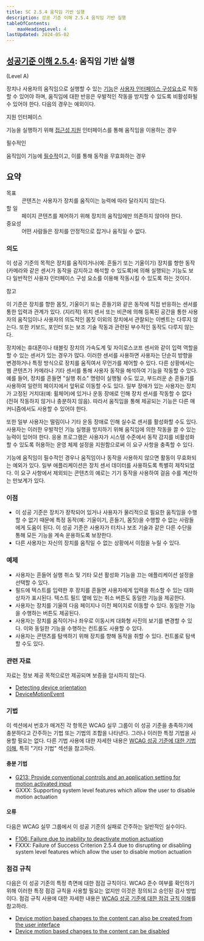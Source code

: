 ```yaml
---
title: SC 2.5.4 움직임 기반 실행
description: 성공 기준 이해 2.5.4 움직임 기반 실행
tableOfContents:
    maxHeadingLevel: 4
lastUpdated: 2024-05-02
---
```



## [성공기준 이해 2.5.4](https://w3.org/TR/WCAG22#motion-actuation): 움직임 기반 실행 

(Level A)

<Card title="성공 기준(SC)"></Card>

장치나 사용자의 움직임으로 실행할 수 있는 [기능](../../../../glossary/functionality)은 [사용자 인터페이스 구성요소](../../../../glossary/user-interface-component)로 작동할 수 있어야 하며, 움직임에 대한 반응은 우발적인 작동을 방지할 수 있도록 비활성화될 수 있어야 한다. 다음의 경우는 예외이다.

지원 인터페이스

기능을 실행하기 위해 [접근성 지원](../../../../glossary/accessibility-supported) 인터페이스를 통해 움직임을 이용하는 경우

필수적인

움직임이 기능에 [필수적](../../../../glossary/essential)이고, 이를 통해 동작을 무효화하는 경우

## 요약

<dl>
<dt>목표</dt>
<dd>콘텐츠는 사용자가 장치를 움직이는 능력에 따라 달라지지 않는다.</dd>
<dt>할 일</dt>
<dd>페이지 콘텐츠를 제어하기 위해 장치의 움직임에만 의존하지 않아야 한다.</dd>
<dt>중요성</dt>
<dd>어떤 사람들은 장치를 안정적으로 잡거나 움직일 수 없다.</dd>
</dl>

### 의도

이 성공 기준의 목적은 장치를 움직이거나(예: 흔들기 또는 기울이기) 장치를 향한 동작(카메라와 같은 센서가 동작을 감지하고 해석할 수 있도록)에 의해 실행되는 기능도 보다 일반적인 사용자 인터페이스 구성 요소를 이용해 작동시킬 수 있도록 하는 것이다.

참고

이 기준은 장치를 향한 몸짓, 기울이기 또는 흔들기와 같은 동작에 직접 반응하는 센서를 통한 입력과 관계가 있다. (지리적) 위치 센서 또는 비콘에 의해 등록된 공간을 통한 사용자의 움직임이나 사용자의 의도적인 몸짓 이외의 장치에서 관찰되는 이벤트는 다루지 않는다. 또한 키보드, 포인터 또는 보조 기술 작동과 관련된 부수적인 동작도 다루지 않는다.

장치에는 휴대폰이나 태블릿 장치의 가속도계 및 자이로스코프 센서와 같이 입력 역할을 할 수 있는 센서가 있는 경우가 많다. 이러한 센서를 사용하면 사용자는 단순히 방향을 변경하거나 특정 방식으로 장치를 움직여서 무언가를 제어할 수 있다. 다른 상황에서는 웹 콘텐츠가 카메라나 기타 센서를 통해 사용자 동작을 해석하여 기능을 작동할 수 있다. 예를 들어, 장치를 흔들면 "실행 취소" 명령이 실행될 수도 있고, 부드러운 손 흔들기를 사용하여 일련의 페이지에서 앞뒤로 이동할 수도 있다. 일부 장애가 있는 사용자는 장치가 고정된 거치대(예: 휠체어)에 있거나 운동 장애로 인해 장치 센서를 작동할 수 없다(전혀 작동하지 않거나 충분하지 않음). 따라서 움직임을 통해 제공되는 기능은 다른 매커니즘에서도 사용할 수 있어야 한다.

또한 일부 사용자는 떨림이나 기타 운동 장애로 인해 실수로 센서를 활성화할 수도 있다. 사용자는 이러한 우발적인 기능 실행을 방지하기 위해 움직임에 의한 작동을 끌 수 있는 능력이 있어야 한다. 응용 프로그램은 사용자가 시스템 수준에서 동작 감지를 비활성화할 수 있도록 허용하는 운영 체제 설정을 지원함으로써 이 요구 사항을 충족할 수 있다.

기능에 움직임이 필수적인 경우나 움직임이나 동작을 사용하지 않으면 활동이 무효화되는 예외가 있다. 일부 애플리케이션은 장치 센서 데이터를 사용하도록 특별히 제작되었다. 이 요구 사항에서 제외되는 콘텐츠의 예로는 기기 동작을 사용하여 걸음 수를 계산하는 만보계가 있다.

### 이점

*   이 성공 기준은 장치가 장착되어 있거나 사용자가 물리적으로 필요한 움직임을 수행할 수 없기 때문에 특정 동작(예: 기울이기, 흔들기, 몸짓)을 수행할 수 없는 사람들에게 도움이 된다. 이 성공 기준은 사용자가 터치나 보조 기술과 같은 다른 수단을 통해 모든 기능을 계속 운용하도록 보장한다.
*   다른 사용자는 자신의 장치를 움직일 수 없는 상황에서 이점을 누릴 수 있다.

### 예제

*   사용자는 흔들어 실행 취소 및 기타 모션 활성화 기능을 끄는 애플리케이션 설정을 선택할 수 있다.
*   필드에 텍스트를 입력한 후 장치를 흔들면 사용자에게 입력을 취소할 수 있는 대화 상자가 표시된다. 텍스트 필드 옆에 있는 취소 버튼도 동일한 기능을 제공한다.
*   사용자는 장치를 기울여 다음 페이지나 이전 페이지로 이동할 수 있다. 동일한 기능을 수행하는 버튼도 제공된다.
*   사용자는 장치를 움직이거나 좌우로 이동시켜 대화형 사진의 보기를 변경할 수 있다. 이와 동일한 기능을 수행하는 컨트롤도 사용할 수 있다.
*   사용자는 콘텐츠를 탐색하기 위해 장치를 향해 동작을 취할 수 있다. 컨트롤로 탐색할 수도 있다.

### 관련 자료

자료는 정보 제공 목적으로만 제공되며 보증을 암시하지 않는다.

*   [Detecting device orientation](https://developer.mozilla.org/en-US/docs/Web/API/Detecting_device_orientation)
*   [DeviceMotionEvent](https://developer.mozilla.org/en-US/docs/Web/API/DeviceMotionEvent)

### 기법

이 섹션에서 번호가 매겨진 각 항목은 WCAG 실무 그룹이 이 성공 기준을 충족하기에 충분하다고 간주하는 기법 또는 기법의 조합을 나타낸다. 그러나 이러한 특정 기법을 사용할 필요는 없다. 다른 기법 사용에 대한 자세한 내용은 [WCAG 성공 기준에 대한 기법 이해](../understanding-techniques), 특히 "기타 기법" 섹션을 참고하라.

#### 충분 기법

*   [G213: Provide conventional controls and an application setting for motion activated input](https://www.w3.org/WAI/WCAG22/Techniques/general/G213)
*   GXXX: Supporting system level features which allow the user to disable motion actuation

#### 오류

다음은 WCAG 실무 그룹에서 이 성공 기준의 실패로 간주하는 일반적인 실수이다.

*   [F106: Failure due to inability to deactivate motion actuation](https://www.w3.org/WAI/WCAG22/Techniques/failures/F106)
*   FXXX: Failure of Success Criterion 2.5.4 due to disrupting or disabling system level features which allow the user to disable motion actuation

### 점검 규칙

다음은 이 성공 기준의 특정 측면에 대한 점검 규칙이다. WCAG 준수 여부를 확인하기 위해 이러한 특정 점검 규칙을 사용할 필요는 없지만 이것은 정의되고 승인된 검사 방법이다. 점검 규칙 사용에 대한 자세한 내용은 [WCAG 성공 기준에 대한 점검 규칙 이해](understanding-act-rules.html)를 참고하라.

*   [Device motion based changes to the content can also be created from the user interface](https://www.w3.org/WAI/standards-guidelines/act/rules/7677a9/proposed/)
*   [Device motion based changes to the content can be disabled](https://www.w3.org/WAI/standards-guidelines/act/rules/c249d5/proposed/)

